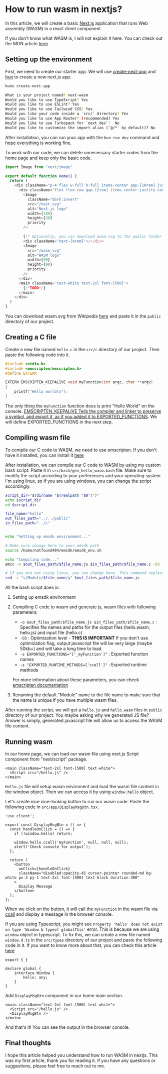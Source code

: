 # How to run wasm in nextjs?

In this article, we will create a basic [Next.js](https://nextjs.org/) application that runs Web assembly (WASM) in a react client component.

If you don't know what WASM is, I will not explain it here. You can check out the MDN article [here](https://developer.mozilla.org/en-US/docs/WebAssembly/Guides/Concepts)

## Setting up the environment

First, we need to create our starter app. We will use [create-next-app](https://nextjs.org/docs/getting-started/installation) and [bun](https://bun.sh/) to create a new next.js app.

```bash
bunx create-next-app
```

```bash
What is your project named? next-wasm
Would you like to use TypeScript? Yes
Would you like to use ESLint? Yes
Would you like to use Tailwind CSS? Yes
Would you like your code inside a `src/` directory? Yes
Would you like to use App Router? (recommended) Yes
Would you like to use Turbopack for `next dev`?  No
Would you like to customize the import alias (`@/*` by default)? No
```

After installation, you can run your app with the `bun run dev` command and hope everything is working fine.

To work with our code, we can delete unnecessary starter codes from the home page and keep only the basic code.

```typescript
import Image from "next/image"

export default function Home() {
  return (
    <div className="p-4 flex w-full h-full items-center gap-[10rem] justify-center flex-col font-[family-name:var(--font-geist-sans)]">
      <div className="flex flex-row gap-[2rem] items-center justify-center">
        <Image
          className="dark:invert"
          src="/next.svg"
          alt="Next.js logo"
          width={180}
          height={38}
          priority
        />

        {/* Optionally, you can download wasm.svg to the public folder or delete it here */}
        <div className='text-[4rem]'>/</div>
        <Image
          src="/wasm.svg"
          alt="WASM logo"
          width={90}
          height={90}
          priority
        />
      </div>
      <main className='text-white text-2xl font-[500]'>
        {/*TODO*/}
      </main>
    </div>
  )
}
```

You can download wasm.svg from Wikipedia [here](https://upload.wikimedia.org/wikipedia/commons/1/1f/WebAssembly_Logo.svg) and paste it in the `public` directory of our project.

## Creating a C file

Create a new file named `hello.c` in the `src/c` directory of our project. Then paste the following code into it.

```c
#include <stdio.h>
#include <emscripten/emscripten.h>
#define EXTERN

EXTERN EMSCRIPTEN_KEEPALIVE void myFunction(int argc, char **argv)
{
    printf("Hello world\n");
}
```

The only thing the `myFunction` function does is print "Hello World" on the console. [EMSCRIPTEN_KEEPALIVE Tells the compiler and linker to preserve a symbol, and export it, as if you added it to EXPORTED_FUNCTIONS](https://emscripten.org/docs/api_reference/emscripten.h.html#c.EMSCRIPTEN_KEEPALIVE). We will define EXPORTED_FUNCTIONS in the next step.

## Compiling wasm file

To compile our C code to WASM, we need to use emscripten. If you don't have it installed, you can install it [here](https://emscripten.org/docs/getting_started/downloads.html)

After installation, we can compile our C code to WASM by using my custom bash script. Paste it in `src/bash/gen_hello_wasm.bash` file. Make sure to modify the script according to your preferences and your operating system. I'm using linux, so if you are using windows, you can change the script accordingly.

```bash
script_dir="$(dirname "$(realpath "$0")")"
echo $script_dir
cd $script_dir

file_name="hello"
out_files_path="../../public"
in_files_path="../c"


echo "Setting up emsdk environment..."

# Make sure change here to your emsdk path
source /home/notfound404/emsdk/emsdk_env.sh

echo "Compiling code..."
emcc -o $out_files_path/$file_name.js $in_files_path/$file_name.c -O3 -s EXPORTED_FUNCTIONS="['_myFunction']" -s "EXPORTED_RUNTIME_METHODS=['ccall']"

# If you are not using linux, you can change here. This command replaces "Module" texts to file_name in js file
sed -i "s/Module/$file_name/g" $out_files_path/$file_name.js
```

All the bash script does is:

1. Setting up emsdk environment
2. Compiling C code to wasm and generate js, wasm files with following parameters:

   - `-o $out_files_path/$file_name.js $in_files_path/$file_name.c` : Specifies file names and paths for the output files (hello.wasm, hello.js) and input file (hello.c)
   - `-O3` : Optimization level - **THIS IS IMPORTANT** If you don't use optimization flag, output javascript file will be very large (maybe 50kb+) and will take a long time to load.
   - `-s EXPORTED_FUNCTIONS="['_myFunction']"` : Exported function names
   - `-s "EXPORTED_RUNTIME_METHODS=['ccall']"` : Exported runtime methods

   For more information about these parameters, you can check [emscripten documentation](https://emscripten.org/docs/tools_reference/emcc.html)

3. Renaming the default "Module" name to the file name to make sure that the name is unique if you have multiple wasm files.

After running the script, we will get a `hello.js` and `hello.wasm` files in `public` directory of our project. You maybe asking why we generated JS file? Answer is simply, generated javascript file will allow us to access the WASM file content.

## Running wasm

In our home page, we can load our wasm file using next.js Script component from "next/script" package.

```tsx
<main className="text-2xl font-[500] text-white">
  <Script src="/hello.js" />
</main>
```

`Hello.js` file will setup wasm enviroment and load the wasm file content in the window object. Then we can access it by using `window.hello` object.

Let's create nice nice-looking button to run our wasm code. Paste the following code in `src/app/DisplayMsgBtn.tsx`.

```tsx
'use client';

export const DisplayMsgBtn = () => {
  const handleOnClick = () => {
    if (!window.hello) return;

    window.hello.ccall('myFunction', null, null, null);
    alert('Check console for output');
  };

  return (
    <button
      onClick={handleOnClick}
      className="disabled:opacity-45 cursor-pointer rounded-md bg-white px-3 py-1 text-2xl font-[500] text-black duration-300"
    >
      Display Message
    </button>
  );
};
```

When we click on the button, it will call the `myFunction` in the wasm file via [ccall](https://emscripten.org/docs/api_reference/preamble.js.html#id3) and display a message in the browser console.

If you are using Typescript, you might see `Property 'hello' does not exist on type 'Window & typeof globalThis'` error. This is because we are using `window` object in typescript. To fix this, we can create a new file named `window.d.ts` in the `src/types` directory of our project and paste the following code in it. If you want to know more about that, you can check this article [here](https://www.totaltypescript.com/how-to-properly-type-window)

```
export { }

declare global {
    interface Window {
        hello: any;
    }
}
```

Add `DisplayMsgBtn` component in our home main section.

```tsx
<main className="text-2xl font-[500] text-white">
  <Script src="/hello.js" />
  <DisplayMsgBtn />
</main>
```

And that's it! You can see the output in the browser console.

## Final thoughts

I hope this article helped you understand how to run WASM in nextjs. This was my first article, thank you for reading it. If you have any questions or suggestions, please feel free to reach out to me.
